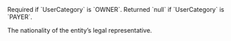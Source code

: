   
<ParamField body="LegalRepresentativeNationality" type="string" >     
Required if `UserCategory` is `OWNER`. Returned `null` if `UserCategory` is `PAYER`.

The nationality of the entity’s legal representative.

</ParamField>